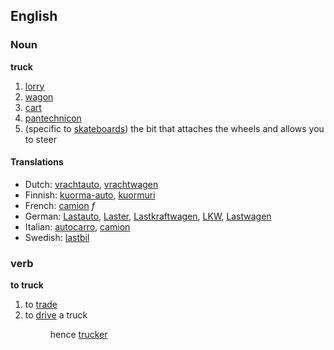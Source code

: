 ==English==
===Noun===
'''truck'''
#[[lorry]]
#[[wagon]]
#[[cart]]
#[[pantechnicon]]
#(specific to [[skateboard]]s) the bit that attaches the wheels and allows you to steer

====Translations====
*Dutch: [[vrachtauto]], [[vrachtwagen]]
*Finnish: [[kuorma-auto]], [[kuormuri]]
*French: [[camion]] ''f''
*German: [[Lastauto]], [[Laster]], [[Lastkraftwagen]], [[LKW]], [[Lastwagen]]
*Italian: [[autocarro]], [[camion]]
*Swedish: [[lastbil]]

===verb===
'''to truck'''

# to [[trade]]
# to [[drive]] a truck
#:hence [[trucker]]